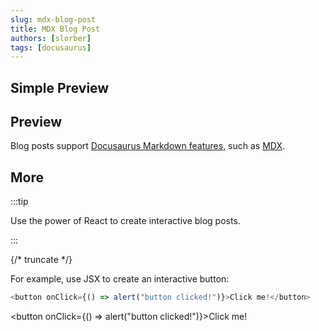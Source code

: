 ```yaml
---
slug: mdx-blog-post
title: MDX Blog Post
authors: [slorber]
tags: [docusaurus]
---
```



## Simple Preview

<ResizablePreview pageUrl="/tailwind" height={300} />

## Preview

Blog posts support [Docusaurus Markdown features](https://docusaurus.io/docs/markdown-features), such as [MDX](https://mdxjs.com/).

<ResizablePreview pageUrl="/tailwind_2" height={700} />

## More

:::tip

Use the power of React to create interactive blog posts.

:::

{/* truncate */}

For example, use JSX to create an interactive button:

```js
<button onClick={() => alert("button clicked!")}>Click me!</button>
```

<button onClick={() => alert("button clicked!")}>Click me!</button>
